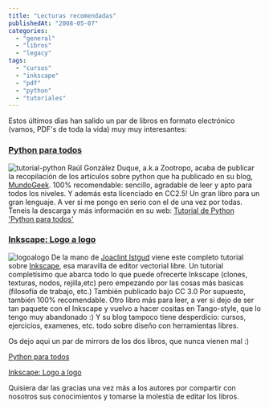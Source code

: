 ```yaml
---
title: "Lecturas recomendadas"
publishedAt: "2008-05-07"
categories: 
  - "general"
  - "libros"
  - "legacy"
tags: 
  - "cursos"
  - "inkscape"
  - "pdf"
  - "python"
  - "tutoriales"
---
```


Estos últimos días han salido un par de libros en formato electrónico (vamos, PDF's de toda la vida) muy muy interesantes:

### [Python para todos](http://mundogeek.net/tutorial-python/)

![](http://rick.jinlabs.com/wp-content/uploads/2008/05/tutorial-python.jpg "tutorial-python") Raúl González Duque, a.k.a Zootropo, acaba de publicar la recopilación de los artículos sobre python que ha publicado en su blog, [MundoGeek](http://mundogeek.net/). 100% recomendable: sencillo, agradable de leer y apto para todos los niveles. Y además esta licenciado en CC2.5! Un gran libro para un gran lenguaje. A ver si me pongo en serio con el de una vez por todas. Teneis la descarga y más información en su web: [Tutorial de Python 'Python para todos'](http://mundogeek.net/tutorial-python "Tutorial de Python 'Python para todos'")

  
  
  

### [Inkscape: Logo a logo](http://joaclintistgud.wordpress.com/2008/05/06/curso-de-inkscape-logo-a-logo/)

![](http://rick.jinlabs.com/wp-content/uploads/2008/05/logoalogo.jpg "logoalogo") De la mano de [Joaclint Istgud](http://joaclintistgud.wordpress.com/) viene este completo tutorial sobre [Inkscape](http://www.inkscape.org/), esa maravilla de editor vectorial libre. Un tutorial completísimo que abarca todo lo que puede ofrecerte Inkscape (clones, texturas, nodos, rejilla,etc) pero empezando por las cosas más basicas (filosofía de trabajo, etc.) También publicado bajo CC 3.0 Por supuesto, también 100% recomendable. Otro libro más para leer, a ver si dejo de ser tan paquete con el Inkscape y vuelvo a hacer cositas en Tango-style, que lo tengo muy abandonado :) Y su blog tampoco tiene desperdicio: cursos, ejercicios, examenes, etc. todo sobre diseño con herramientas libres.

  
  
  

Os dejo aqui un par de mirrors de los dos libros, que nunca vienen mal :)

[Python para todos](http://stuff.jinlabs.com/dump/python-para-todos.zip)

[Inkscape: Logo a logo](http://stuff.jinlabs.com/dump/logo_a_logo.pdf)

Quisiera dar las gracias una vez más a los autores por compartir con nosotros sus conocimientos y tomarse la molestia de editar los libros.
